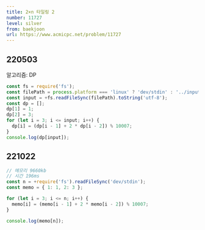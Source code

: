 ```yaml
---
title: 2×n 타일링 2
number: 11727
level: silver
from: baekjoon
url: https://www.acmicpc.net/problem/11727
---
```


## 220503

알고리즘: DP

```js
const fs = require('fs');
const filePath = process.platform === 'linux' ? 'dev/stdin' : '../input.txt';
const input = +fs.readFileSync(filePath).toString('utf-8');
const dp = [];
dp[1] = 1;
dp[2] = 3;
for (let i = 3; i <= input; i++) {
  dp[i] = (dp[i - 1] + 2 * dp[i - 2]) % 10007;
}
console.log(dp[input]);
```

## 221022

```js
// 메모리 9660kb
// 시간 196ms
const n = +require('fs').readFileSync('dev/stdin');
const memo = { 1: 1, 2: 3 };

for (let i = 3; i <= n; i++) {
  memo[i] = (memo[i - 1] + 2 * memo[i - 2]) % 10007;
}

console.log(memo[n]);
```

